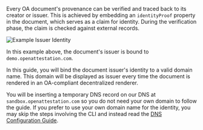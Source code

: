 Every OA document's provenance can be verified and traced back to its creator or issuer. This is achieved by embedding an `identityProof` property in the document, which serves as a claim for identity. During the verification phase, the claim is checked against external records.

![Example Issuer Identity](/docs/ethereum-section/dns-proof/example.png)

In this example above, the document's issuer is bound to `demo.openattestation.com`.

In this guide, you will bind the document issuer's identity to a valid domain name. This domain will be displayed as issuer every time the document is rendered in an OA-compliant decentralized renderer.

You will be inserting a temporary DNS record on our DNS at `sandbox.openattestation.com` so you do not need your own domain to follow the guide. If you prefer to use your own domain name for the identity, you may skip the steps involving the CLI and instead read the [DNS Configuration Guide](/docs/guides-section/configure-dns).